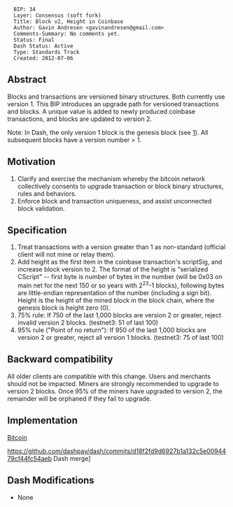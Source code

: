 <pre>
  BIP: 34
  Layer: Consensus (soft fork)
  Title: Block v2, Height in Coinbase
  Author: Gavin Andresen <gavinandresen@gmail.com>
  Comments-Summary: No comments yet.
  Status: Final
  Dash Status: Active
  Type: Standards Track
  Created: 2012-07-06
</pre>

==Abstract==

Blocks and transactions are versioned binary structures. Both currently use version 1. This BIP introduces an upgrade path for versioned transactions and blocks. A unique value is added to newly produced coinbase transactions, and blocks are updated to version 2.  

Note: In Dash, the only version 1 block is the genesis block (see [https://github.com/dashpay/dash/blob/master/src/chainparams.cpp]).  All subsequent blocks have a version number > 1.

==Motivation==

# Clarify and exercise the mechanism whereby the bitcoin network collectively consents to upgrade transaction or block binary structures, rules and behaviors.
# Enforce block and transaction uniqueness, and assist unconnected block validation.

==Specification==

# Treat transactions with a version greater than 1 as non-standard (official client will not mine or relay them).
# Add height as the first item in the coinbase transaction's scriptSig, and increase block version to 2. The format of the height is "serialized CScript" -- first byte is number of bytes in the number (will be 0x03 on main net for the next 150 or so years with 2<sup>23</sup>-1 blocks), following bytes are little-endian representation of the number (including a sign bit).  Height is the height of the mined block in the block chain, where the genesis block is height zero (0).
# 75% rule: If 750 of the last 1,000 blocks are version 2 or greater, reject invalid version 2 blocks. (testnet3: 51 of last 100)
# 95% rule ("Point of no return"): If 950 of the last 1,000 blocks are version 2 or greater, reject all version 1 blocks. (testnet3: 75 of last 100)

==Backward compatibility==

All older clients are compatible with this change. Users and merchants should not be impacted. Miners are strongly recommended to upgrade to version 2 blocks. Once 95% of the miners have upgraded to version 2, the remainder will be orphaned if they fail to upgrade.

==Implementation==

[https://github.com/bitcoin/bitcoin/pull/1526 Bitcoin]

https://github.com/dashpay/dash/commits/d18f2fd9d6927b1a132c5e0094479cf44fc54aeb Dash merge]

==Dash Modifications==
* None
